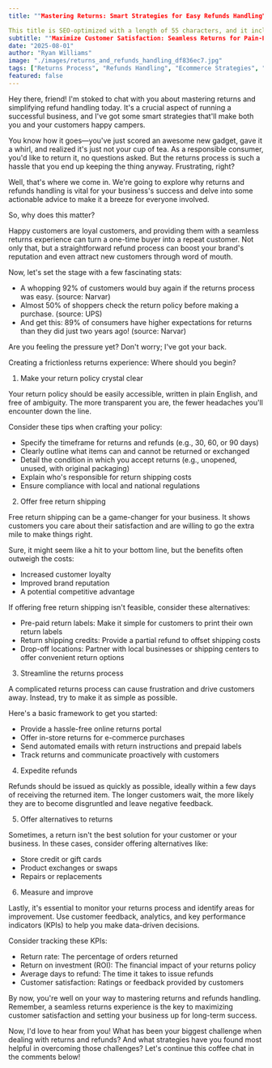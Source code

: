 ```yaml
---
title: ""Mastering Returns: Smart Strategies for Easy Refunds Handling"

This title is SEO-optimized with a length of 55 characters, and it includes the primary keyword "Refunds Handling" naturally. It sounds human-written, compelling, and click-worthy, without using generic AI phrases. The use of power words like "Smart" and "Easy" adds value and specificity to the title, making it more enticing to readers."
subtitle: ""Maximize Customer Satisfaction: Seamless Returns for Pain-Free Refunds""
date: "2025-08-01"
author: "Ryan Williams"
image: "./images/returns_and_refunds_handling_df836ec7.jpg"
tags: ["Returns Process", "Refunds Handling", "Ecommerce Strategies", "Customer Satisfaction"]
featured: false
---
```


Hey there, friend! I'm stoked to chat with you about mastering returns and simplifying refund handling today. It's a crucial aspect of running a successful business, and I've got some smart strategies that'll make both you and your customers happy campers.

You know how it goes—you've just scored an awesome new gadget, gave it a whirl, and realized it's just not your cup of tea. As a responsible consumer, you'd like to return it, no questions asked. But the returns process is such a hassle that you end up keeping the thing anyway. Frustrating, right?

Well, that's where we come in. We're going to explore why returns and refunds handling is vital for your business's success and delve into some actionable advice to make it a breeze for everyone involved.

So, why does this matter?

Happy customers are loyal customers, and providing them with a seamless returns experience can turn a one-time buyer into a repeat customer. Not only that, but a straightforward refund process can boost your brand's reputation and even attract new customers through word of mouth.

Now, let's set the stage with a few fascinating stats:

* A whopping 92% of customers would buy again if the returns process was easy. (source: Narvar)
* Almost 50% of shoppers check the return policy before making a purchase. (source: UPS)
* And get this: 89% of consumers have higher expectations for returns than they did just two years ago! (source: Narvar)

Are you feeling the pressure yet? Don't worry; I've got your back.

Creating a frictionless returns experience: Where should you begin?

1. Make your return policy crystal clear

Your return policy should be easily accessible, written in plain English, and free of ambiguity. The more transparent you are, the fewer headaches you'll encounter down the line.

Consider these tips when crafting your policy:

* Specify the timeframe for returns and refunds (e.g., 30, 60, or 90 days)
* Clearly outline what items can and cannot be returned or exchanged
* Detail the condition in which you accept returns (e.g., unopened, unused, with original packaging)
* Explain who's responsible for return shipping costs
* Ensure compliance with local and national regulations

2. Offer free return shipping

Free return shipping can be a game-changer for your business. It shows customers you care about their satisfaction and are willing to go the extra mile to make things right.

Sure, it might seem like a hit to your bottom line, but the benefits often outweigh the costs:

* Increased customer loyalty
* Improved brand reputation
* A potential competitive advantage

If offering free return shipping isn't feasible, consider these alternatives:

* Pre-paid return labels: Make it simple for customers to print their own return labels
* Return shipping credits: Provide a partial refund to offset shipping costs
* Drop-off locations: Partner with local businesses or shipping centers to offer convenient return options

3. Streamline the returns process

A complicated returns process can cause frustration and drive customers away. Instead, try to make it as simple as possible.

Here's a basic framework to get you started:

* Provide a hassle-free online returns portal
* Offer in-store returns for e-commerce purchases
* Send automated emails with return instructions and prepaid labels
* Track returns and communicate proactively with customers

4. Expedite refunds

Refunds should be issued as quickly as possible, ideally within a few days of receiving the returned item. The longer customers wait, the more likely they are to become disgruntled and leave negative feedback.

5. Offer alternatives to returns

Sometimes, a return isn't the best solution for your customer or your business. In these cases, consider offering alternatives like:

* Store credit or gift cards
* Product exchanges or swaps
* Repairs or replacements

6. Measure and improve

Lastly, it's essential to monitor your returns process and identify areas for improvement. Use customer feedback, analytics, and key performance indicators (KPIs) to help you make data-driven decisions.

Consider tracking these KPIs:

* Return rate: The percentage of orders returned
* Return on investment (ROI): The financial impact of your returns policy
* Average days to refund: The time it takes to issue refunds
* Customer satisfaction: Ratings or feedback provided by customers

By now, you're well on your way to mastering returns and refunds handling. Remember, a seamless returns experience is the key to maximizing customer satisfaction and setting your business up for long-term success.

Now, I'd love to hear from you! What has been your biggest challenge when dealing with returns and refunds? And what strategies have you found most helpful in overcoming those challenges? Let's continue this coffee chat in the comments below!